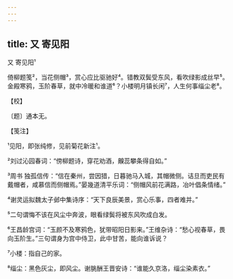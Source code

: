 ```yaml
---
---
---
```

title: 又 寄见阳
---



又 寄见阳¹





倚柳题笺²，当花侧帽³，赏心应比驱驰好⁴。错教双鬓受东风，看吹绿影成丝早⁵。　　金殿寒鸦，玉阶春草，就中冷暖和谁道⁶？小楼明月镇长闲⁷，人生何事缁尘老⁸。





【校】


〔题〕通本无。





【笺注】


¹见阳，即张纯修，见前菊花新注¹。

²刘过沁园春词：“傍柳题诗，穿花劝酒，齅蕊攀条得自如。”

³周书 独孤信传：“信在秦州，尝因猎，日暮驰马入城，其帽微侧。诘旦而吏民有戴帽者，咸慕信而侧帽焉。”晏幾道清平乐词：“侧帽风前花满路，冶叶倡条情绪。”

⁴谢灵运拟魏太子邺中集诗序：“天下良辰美景，赏心乐事，四者难并。”

⁵二句谓悔不该在风尘中奔波，眼看绿鬓将被东风吹成白发。

⁶王昌龄宫词：“玉颜不及寒鸦色，犹带昭阳日影来。”王维杂诗：“愁心视春草，畏向玉阶生。”三句谓身为宫中侍卫，此中甘苦，能向谁诉说？

⁷小楼：指自己的家。

⁸缁尘：黑色灰尘，即风尘。谢朓酬王晋安诗：“谁能久京洛，缁尘染素衣。”